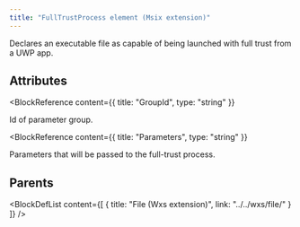 ```yaml
---
title: "FullTrustProcess element (Msix extension)"
---
```



Declares an executable file as capable of being launched with full trust from a UWP app.


## Attributes

<BlockWrapper>

  <BlockReference
    content={{
      title: "GroupId",
      type: "string"
    }}
  >
  Id of parameter group.
  </BlockReference>

  <BlockReference
    content={{
      title: "Parameters",
      type: "string"
    }}
  >
  Parameters that will be passed to the full-trust process.
  </BlockReference>

</BlockWrapper>


## Parents

<BlockDefList content={[
    {
      title: "File (Wxs extension)",
      link: "../../wxs/file/"
    }
  ]}
/>